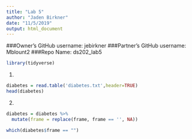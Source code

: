 ```yaml
---
title: "Lab 5"
author: "Jaden Birkner"
date: "11/5/2019"
output: html_document
---
```


###Owner’s GitHub username: jebirkner
###Partner’s GitHub username: Mblount2
###Repo Name: ds202_lab5

```r
library(tidyverse)
```


1.
```r
diabetes = read.table('diabetes.txt',header=TRUE)
head(diabetes)
```

2.
```r
diabetes = diabetes %>% 
  mutate(frame = replace(frame, frame == '', NA))
```

```r
which(diabetes$frame == "")
```

